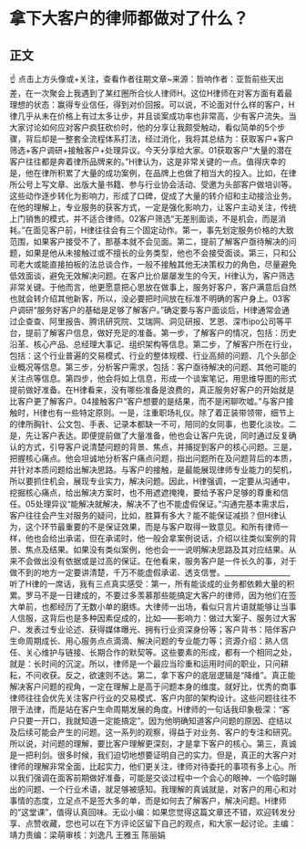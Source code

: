 # 拿下大客户的律师都做对了什么？
## 正文
☝ 点击上方头像或+关注，查看作者往期文章~来源：哲响作者：亚哲前些天出差，在一次聚会上我遇到了某红圈所合伙人律师H。这位H律师在对客方面有着最理想的状态：赢得专业信任，得到对价回报。可以说，不论面对什么样的客户，H律几乎从未在价格上有过太多让步，并且谈案成功率也非常高，少有客户流失。当大家讨论如何应对客户疯狂砍价时，他的分享让我颇受触动，看似简单的5个步骤，背后却是一整套全流程体系打法，经过消化，我将其总结为：获取客户+客户筛选+客户调研+接触客户+处理异议。今天分享给大家。01获取客户“大量的潜在客户往往都是奔着律所品牌来的。”H律认为，这是非常关键的一点。值得庆幸的是，他在律所积累了大量的成功案例，在品牌上也做了相当大的投入。比如，在律所公号上写文章、出版大量书籍、参与行业协会活动、受邀为头部客户做培训等。这些动作逐步转化为影响力，形成了口碑，促成了大量的转介绍和主动接洽业务。在他的理解上，专业服务的获客方式，一定是强化影响力，让客户主动关注，传统上门销售的模式，并不适合律师。02客户筛选“无差别面谈，不是机会，而是消耗。”在面见客户前，H律往往会有三个固定动作。第一，事先划定服务价格的大致范围，如果客户接受不了，那基本就不会见面。第二，提前了解客户亟待解决的问题，如果是他从未接触过或不擅长的业务类型，他也不会接受面谈。第三，只和公司老大或能直接拍板的法总谈合作，一般不接触其他无决策权力的角色，尽量避免低效面谈，避免无效解决问题。在客户比价屡屡发生的今天，H律认为，客户筛选非常关键。于他而言，他更愿意把心思放在做事上，服务好客户，客户满意后自然也就会转介绍其他新客，所以，没必要把时间放在标准不明确的客户身上。03客户调研“服务好客户的基础是足够了解客户。”确定要与客户面谈后，H律通常会通过企查查、阿里报告、腾讯研究院、艾瑞网、洞见研报、艺恩、深市ipo公司等平台，提前了解客户信息，做好充足的准备。第一步，了解客户的情况，包括：历史沿革、核心产品、总经理大事记、组织架构等信息。第二步，了解客户所在行业，包括：这个行业普遍的交易模式、行业的整体规模、行业高频的问题、几个头部企业概况等信息。第三步，分析客户需求，包括：客户亟待解决的问题、其他可能的关注点等信息。第四步，他会将如上信息，形成一个谈案笔记，用思维导图的形式提前做好准备。在H律看来，没有哪些准备是浪费的，真正服务好客户的开始就是比客户更了解客户。04接触客户“客户想要的是结果，而不是闲聊吹嘘。”与客户接触时，H律也有一些特定原则。一是，注重职场礼仪。除了着正装带领带，细节上的律所胸针、公文包、手表、记录本都缺一不可，陪同的女同事，也要化淡妆。二是，先让客户表达。即便提前做了大量准备，他也会让客户先说，同时通过反复确认的方式，引导客户说清楚问题的背景、焦点，并捕捉到客户的核心问题。三是，把握核心痛点。他会坦诚地分析客户痛点问题，指出问题所在及问题背后的本质，并针对本质问题给出解决思路。与客户的接触，是最能展现律师专业能力的契机，所以要抓住机会，展现专业实力，解决问题。因此，H律强调，一定要从沟通中，挖掘核心痛点，给出解决方案时，也不用遮遮掩掩，要给予客户足够的尊重和信任。05处理异议“能解决就解决，解决不了也不能虚假保证。”沟通完基本需求后，客户往往会产生对服务的疑问，比如，胜算有多大？能不能保证减损？但H律认为，这个环节最重要的不是保证效果，而是与客户取得一致意见。和所有律师一样，他也会给出承诺，但在承诺时，他一般会拿案例说话，介绍以往类似案例的背景、焦点及结果。如果没有类似案例，他也会一一说明解决思路及其对应结果。从来不会做出没有依据或是过高的保证。在他看来，服务客户是一件长久的事，对于做不到的地方一定要讲清楚，千万不能虚假承诺、透支信誉。__________________听了H律的一席话，我有三点真实感受：第一，所有能谈成的业务都依赖大量的积累。罗马不是一日建成的，不要过多羡慕那些能搞定大客户的律师，因为他们在签大单前，也都经历了无数小单的磨练。大律师一出场，看似只言片语就能够让当事人信服，这背后也是多种因素促成的，比如——影响力：做过大案子、服务过大客户、发表过专业论述、获得媒体曝光、拥有行业资深身份等；客户背书：陪伴客户生命周期成长、用心服务点点滴滴、解决问题的专业能力等；资源介绍：熟人信任、关心维护与链接、长期合作的默契等。这些要素的形成，都有一个相同之处，就是：长时间的沉淀。所以，律师是一个最应当珍重和运用时间的职业，只问耕耘，不问收获。反之，欲速则不达。第二，拿下客户的底层逻辑是“降维”。真正能解决客户问题的视角，一定在理解上是高于问题本身的维度。就好比，优秀的商事律师往往会优先关注客户行业的交易模式、客户内部的架构设计。这些问题往往不限于法律，而是站在客户生命周期发展的角度。H律师的一句话我印象极深：“客户只要一开口，我就知道一定能搞定”。因为他明确知道客户问题的原因、症结以及后续可能会产生的问题。这一系列的观察，得益于对业务、客户的专注和研究。所以说，对问题的理解，要比客户理解更深刻，才是拿下客户的核心。第三，真诚是一把利剑。很多时候，我们迫切地想要证明自己的实力。但是，真正的大客户对律师的理解非常全面，比起实力，他们更关注，律师对待委托的事项有多上心。所以我们强调在面客前期做好准备，可能是交谈过程中一个会心的眼神、一个临时蹦出的问题、一个行业术语，就足够被感知。我理解的真诚就是，对客户的用心和对事情的态度，立足点不是签大多的单，而是如何去了解客户，解决问题。H律师的“这堂课”，值得认真回味。无讼小编：如果您觉得这篇文章还不错，欢迎转发分享、点赞收藏，您也可以在下方评论区留下自己的观点，和大家一起讨论。主编：靖力责编：梁萌审核：刘逸凡 王雅玉 陈丽娟